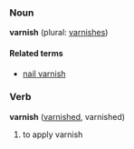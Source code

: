 ===Noun===
'''varnish''' (plural: [[varnishes]])

====Related terms====
*[[nail varnish]]

===Verb===
'''varnish''' ([[varnished]], varnished)

# to apply varnish